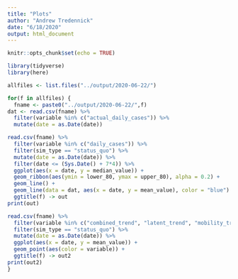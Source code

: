 ```yaml
---
title: "Plots"
author: "Andrew Tredennick"
date: "6/18/2020"
output: html_document
---
```


```r
knitr::opts_chunk$set(echo = TRUE)

library(tidyverse)
library(here)

allfiles <- list.files("../output/2020-06-22/")

for(f in allfiles) {
  fname <- paste0("../output/2020-06-22/",f)
dat <- read.csv(fname) %>%
  filter(variable %in% c("actual_daily_cases")) %>%
  mutate(date = as.Date(date))

read.csv(fname) %>%
  filter(variable %in% c("daily_cases")) %>%
  filter(sim_type == "status_quo") %>%
  mutate(date = as.Date(date)) %>%
  filter(date <= (Sys.Date() + 7*4)) %>%
  ggplot(aes(x = date, y = median_value)) +
  geom_ribbon(aes(ymin = lower_80, ymax = upper_80), alpha = 0.2) +
  geom_line() +
  geom_line(data = dat, aes(x = date, y = mean_value), color = "blue") +
  ggtitle(f) -> out
print(out)

read.csv(fname) %>%
  filter(variable %in% c("combined_trend", "latent_trend", "mobility_trend")) %>%
  filter(sim_type == "status_quo") %>%
  mutate(date = as.Date(date)) %>%
  ggplot(aes(x = date, y = mean_value)) +
  geom_point(aes(color = variable)) +
  ggtitle(f) -> out2
print(out2)
}


```

